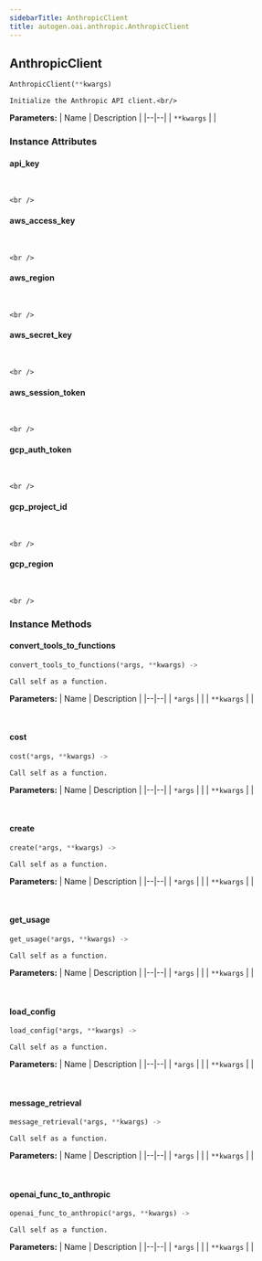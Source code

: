 ```yaml
---
sidebarTitle: AnthropicClient
title: autogen.oai.anthropic.AnthropicClient
---
```

<h2 id="autogen.oai.anthropic.AnthropicClient" class="doc doc-heading">
    <code class="doc-symbol doc-symbol-heading doc-symbol-class"></code>
    <span class="doc doc-object-name doc-class-name">AnthropicClient</span>
</h2>

```python
AnthropicClient(**kwargs)
```

    Initialize the Anthropic API client.<br/>

<b>Parameters:</b>
| Name | Description |
|--|--|
| `**kwargs` |  |

### Instance Attributes

<code class="doc-symbol doc-symbol-heading doc-symbol-attribute"></code>
#### api_key
<br />

    <br />

<code class="doc-symbol doc-symbol-heading doc-symbol-attribute"></code>
#### aws_access_key
<br />

    <br />

<code class="doc-symbol doc-symbol-heading doc-symbol-attribute"></code>
#### aws_region
<br />

    <br />

<code class="doc-symbol doc-symbol-heading doc-symbol-attribute"></code>
#### aws_secret_key
<br />

    <br />

<code class="doc-symbol doc-symbol-heading doc-symbol-attribute"></code>
#### aws_session_token
<br />

    <br />

<code class="doc-symbol doc-symbol-heading doc-symbol-attribute"></code>
#### gcp_auth_token
<br />

    <br />

<code class="doc-symbol doc-symbol-heading doc-symbol-attribute"></code>
#### gcp_project_id
<br />

    <br />

<code class="doc-symbol doc-symbol-heading doc-symbol-attribute"></code>
#### gcp_region
<br />

    <br />

### Instance Methods

<code class="doc-symbol doc-symbol-heading doc-symbol-method"></code>
#### convert_tools_to_functions

```python
convert_tools_to_functions(*args, **kwargs) -> 
```

    Call self as a function.

<b>Parameters:</b>
| Name | Description |
|--|--|
| `*args` |  |
| `**kwargs` |  |

<br />

<code class="doc-symbol doc-symbol-heading doc-symbol-method"></code>
#### cost

```python
cost(*args, **kwargs) -> 
```

    Call self as a function.

<b>Parameters:</b>
| Name | Description |
|--|--|
| `*args` |  |
| `**kwargs` |  |

<br />

<code class="doc-symbol doc-symbol-heading doc-symbol-method"></code>
#### create

```python
create(*args, **kwargs) -> 
```

    Call self as a function.

<b>Parameters:</b>
| Name | Description |
|--|--|
| `*args` |  |
| `**kwargs` |  |

<br />

<code class="doc-symbol doc-symbol-heading doc-symbol-method"></code>
#### get_usage

```python
get_usage(*args, **kwargs) -> 
```

    Call self as a function.

<b>Parameters:</b>
| Name | Description |
|--|--|
| `*args` |  |
| `**kwargs` |  |

<br />

<code class="doc-symbol doc-symbol-heading doc-symbol-method"></code>
#### load_config

```python
load_config(*args, **kwargs) -> 
```

    Call self as a function.

<b>Parameters:</b>
| Name | Description |
|--|--|
| `*args` |  |
| `**kwargs` |  |

<br />

<code class="doc-symbol doc-symbol-heading doc-symbol-method"></code>
#### message_retrieval

```python
message_retrieval(*args, **kwargs) -> 
```

    Call self as a function.

<b>Parameters:</b>
| Name | Description |
|--|--|
| `*args` |  |
| `**kwargs` |  |

<br />

<code class="doc-symbol doc-symbol-heading doc-symbol-method"></code>
#### openai_func_to_anthropic

```python
openai_func_to_anthropic(*args, **kwargs) -> 
```

    Call self as a function.

<b>Parameters:</b>
| Name | Description |
|--|--|
| `*args` |  |
| `**kwargs` |  |

<br />